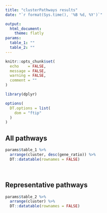 ```yaml
---
title: "clusterPathways results"
date: "`r format(Sys.time(), '%B %d, %Y')`"

output: 
  html_document:
    theme: flatly
params:
  table_1: ""
  table_2: ""
---
```


```r
knitr::opts_chunk$set(
  echo    = FALSE,
  message = FALSE,
  warning = FALSE,
  comment = ""
)

library(dplyr)

options(
  DT.options = list(
    dom = "ftip"
  )
)

```

## All pathways
```r
params$table_1 %>% 
  arrange(cluster, desc(gene_ratio)) %>% 
  DT::datatable(rownames = FALSE)
```

<br>

## Representative pathways
```r
params$table_2 %>% 
  arrange(cluster) %>% 
  DT::datatable(rownames = FALSE)
```

<br>
